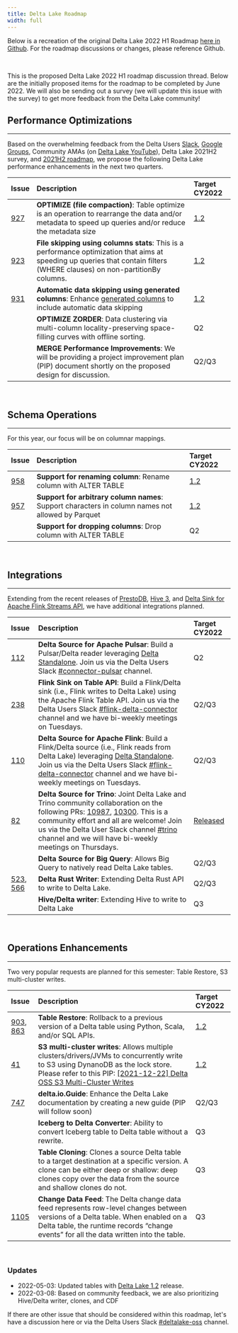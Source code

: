 ```yaml
---
title: Delta Lake Roadmap
width: full
---
```


Below is a recreation of the original Delta Lake 2022 H1 Roadmap [here in Github](https://github.com/delta-io/delta/issues/920). For the roadmap discussions or changes, please reference Github.

<br />

This is the proposed Delta Lake 2022 H1 roadmap discussion thread. Below are the initially proposed items for the roadmap to be completed by June 2022. We will also be sending out a survey (we will update this issue with the survey) to get more feedback from the Delta Lake community!

## Performance Optimizations

---

Based on the overwhelming feedback from the Delta Users [Slack](https://go.delta.io/delta-users), [Google Groups](https://groups.google.com/forum/#!forum/delta-users), Community AMAs (on [Delta Lake YouTube](http://youtube.com/c/deltalake)), Delta Lake 2021H2 survey, and [2021H2 roadmap](https://github.com/delta-io/delta/issues/748), we propose the following Delta Lake performance enhancements in the next two quarters.

| Issue                                               | Description                                                                                                                                                                             | Target CY2022                                                |
| :-------------------------------------------------- | :-------------------------------------------------------------------------------------------------------------------------------------------------------------------------------------- | :----------------------------------------------------------- |
| [927](https://github.com/delta-io/delta/issues/927) | **OPTIMIZE (file compaction)**: Table optimize is an operation to rearrange the data and/or metadata to speed up queries and/or reduce the metadata size                                | [1.2](https://github.com/delta-io/delta/releases/tag/v1.2.0) |
| [923](https://github.com/delta-io/delta/issues/923) | **File skipping using columns stats**: This is a performance optimization that aims at speeding up queries that contain filters (WHERE clauses) on non-partitionBy columns.             | [1.2](https://github.com/delta-io/delta/releases/tag/v1.2.0) |
| [931](https://github.com/delta-io/delta/issues/931) | **Automatic data skipping using generated columns**: Enhance [generated columns](https://docs.delta.io/1.0.0/delta-batch.html#use-generated-columns) to include automatic data skipping | [1.2](https://github.com/delta-io/delta/releases/tag/v1.2.0) |
|                                                     | **OPTIMIZE ZORDER**: Data clustering via multi-column locality-preserving space-filling curves with offline sorting.                                                                    | Q2                                                           |
|                                                     | **MERGE Performance Improvements**: We will be providing a project improvement plan (PIP) document shortly on the proposed design for discussion.                                       | Q2/Q3                                                        |

<br />

## Schema Operations

---

For this year, our focus will be on columnar mappings.

| Issue                                               | Description                                                                                       | Target CY2022                                                |
| :-------------------------------------------------- | :------------------------------------------------------------------------------------------------ | :----------------------------------------------------------- |
| [958](https://github.com/delta-io/delta/issues/958) | **Support for renaming column**: Rename column with ALTER TABLE                                   | [1.2](https://github.com/delta-io/delta/releases/tag/v1.2.0) |
| [957](https://github.com/delta-io/delta/issues/957) | **Support for arbitrary column names**: Support characters in column names not allowed by Parquet | [1.2](https://github.com/delta-io/delta/releases/tag/v1.2.0) |
|                                                     | **Support for dropping columns**: Drop column with ALTER TABLE                                    | Q2                                                           |

<br />

## Integrations

---

Extending from the recent releases of [PrestoDB](https://github.com/delta-io/connectors/pull/82), [Hive 3](https://github.com/delta-io/connectors/issues/36), and [Delta Sink for Apache Flink Streams API](https://github.com/delta-io/connectors/issues/111), we have additional integrations planned.

| Issue                                                                                                      | Description                                                                                                                                                                                                                                                                                                                                                                                                                      | Target CY2022                                                                    |
| :--------------------------------------------------------------------------------------------------------- | :------------------------------------------------------------------------------------------------------------------------------------------------------------------------------------------------------------------------------------------------------------------------------------------------------------------------------------------------------------------------------------------------------------------------------- | :------------------------------------------------------------------------------- |
| [112](https://github.com/delta-io/connectors/issues/112)                                                   | **Delta Source for Apache Pulsar**: Build a Pulsar/Delta reader leveraging [Delta Standalone](https://docs.delta.io/latest/delta-standalone.html). Join us via the Delta Users Slack [#connector-pulsar](https://delta-users.slack.com/archives/C028MGBP4JY) channel.                                                                                                                                                            | Q2                                                                               |
| [238](https://github.com/delta-io/connectors/issues/238)                                                   | **Flink Sink on Table API**: Build a Flink/Delta sink (i.e., Flink writes to Delta Lake) using the Apache Flink Table API. Join us via the Delta Users Slack [#flink-delta-connector](https://delta-users.slack.com/archives/C023YA69W6B) channel and we have bi-weekly meetings on Tuesdays.                                                                                                                                    | Q2/Q3                                                                            |
| [110](https://github.com/delta-io/connectors/issues/110)                                                   | **Delta Source for Apache Flink**: Build a Flink/Delta source (i.e., Flink reads from Delta Lake) leveraging [Delta Standalone](https://docs.delta.io/latest/delta-standalone.html). Join us via the Delta Users Slack [#flink-delta-connector](https://delta-users.slack.com/archives/C023YA69W6B) channel and we have bi-weekly meetings on Tuesdays.                                                                          | Q2/Q3                                                                            |
| [82](https://github.com/delta-io/connectors/pull/82)                                                       | **Delta Source for Trino**: Joint Delta Lake and Trino community collaboration on the following PRs: [10987](https://github.com/trinodb/trino/pull/10897), [10300](https://github.com/trinodb/trino/pull/10300). This is a community effort and all are welcome! Join us via the Delta User Slack channel [#trino](https://delta-users.slack.com/archives/C021Z8G1AE5) channel and we will have bi-weekly meetings on Thursdays. | [Released](https://github.com/trinodb/trino/tree/master/plugin/trino-delta-lake) |
|                                                                                                            | **Delta Source for Big Query**: Allows Big Query to natively read Delta Lake tables.                                                                                                                                                                                                                                                                                                                                             | Q2/Q3                                                                            |
| [523](https://github.com/delta-io/delta-rs/pull/523), [566](https://github.com/delta-io/delta-rs/pull/566) | **Delta Rust Writer**: Extending Delta Rust API to write to Delta Lake.                                                                                                                                                                                                                                                                                                                                                          | Q2/Q3                                                                            |
|                                                                                                            | **Hive/Delta writer**: Extending Hive to write to Delta Lake                                                                                                                                                                                                                                                                                                                                                                     | Q3                                                                               |

<br />

## Operations Enhancements

---

Two very popular requests are planned for this semester: Table Restore, S3 multi-cluster writes.

| Issue                                                                                                | Description                                                                                                                                                                                                                                                                                                              | Target CY2022                                                |
| :--------------------------------------------------------------------------------------------------- | :----------------------------------------------------------------------------------------------------------------------------------------------------------------------------------------------------------------------------------------------------------------------------------------------------------------------- | :----------------------------------------------------------- |
| [903](https://github.com/delta-io/delta/pull/903), [863](https://github.com/delta-io/delta/pull/863) | **Table Restore**: Rollback to a previous version of a Delta table using Python, Scala, and/or SQL APIs.                                                                                                                                                                                                                 | [1.2](https://github.com/delta-io/delta/releases/tag/v1.2.0) |
| [41](https://github.com/delta-io/delta/issues/41)                                                    | **S3 multi-cluster writes**: Allows multiple clusters/drivers/JVMs to concurrently write to S3 using DynanoDB as the lock store. Please refer to this PIP: [[2021-12-22] Delta OSS S3 Multi-Cluster Writes](https://docs.google.com/document/d/1Gs4ZsTH19lMxth4BSdwlWjUNR-XhKHicDvBjd2RqNd8/edit#heading=h.mjjuxw9mcz9h) | [1.2](https://github.com/delta-io/delta/releases/tag/v1.2.0) |
| [747](https://github.com/delta-io/delta/issues/747)                                                  | **delta.io.Guide**: Enhance the Delta Lake documentation by creating a new guide (PIP will follow soon)                                                                                                                                                                                                                  | Q2/Q3                                                        |
|                                                                                                      | **Iceberg to Delta Converter**: Ability to convert Iceberg table to Delta table without a rewrite.                                                                                                                                                                                                                       | Q3                                                           |
|                                                                                                      | **Table Cloning**: Clones a source Delta table to a target destination at a specific version. A clone can be either deep or shallow: deep clones copy over the data from the source and shallow clones do not.                                                                                                           | Q3                                                           |
| [1105](https://github.com/delta-io/delta/issues/1105)                                                | **Change Data Feed**: The Delta change data feed represents row-level changes between versions of a Delta table. When enabled on a Delta table, the runtime records “change events” for all the data written into the table.                                                                                             | Q3                                                           |

<br />

### Updates

- 2022-05-03: Updated tables with [Delta Lake 1.2](https://github.com/delta-io/delta/releases/tag/v1.2.0) release.
- 2022-03-08: Based on community feedback, we are also prioritizing Hive/Delta writer, clones, and CDF

If there are other issue that should be considered within this roadmap, let's have a discussion here or via the Delta Users Slack [#deltalake-oss](https://delta-users.slack.com/archives/CJ70UCSHM) channel.
